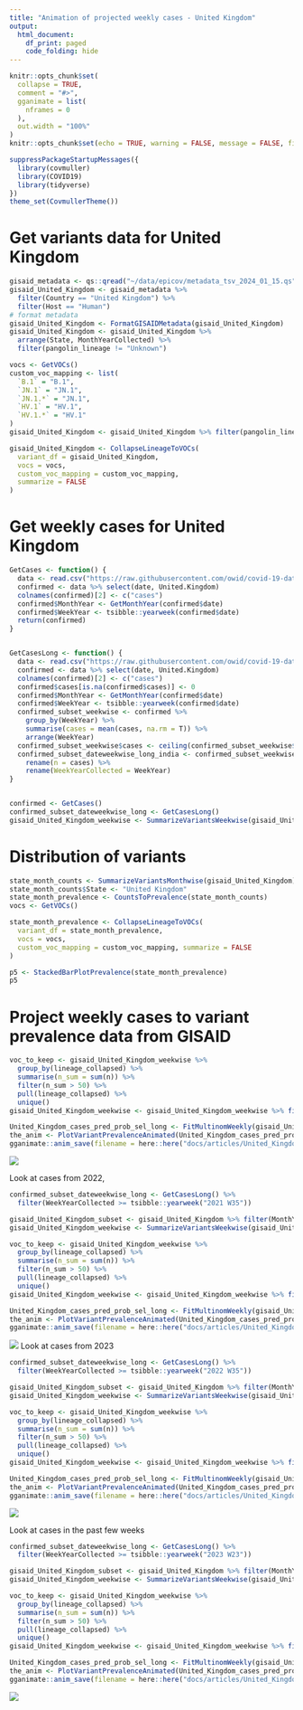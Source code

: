 ```yaml
---
title: "Animation of projected weekly cases - United Kingdom"
output:
  html_document:
    df_print: paged
    code_folding: hide
---
```


```r
knitr::opts_chunk$set(
  collapse = TRUE,
  comment = "#>",
  gganimate = list(
    nframes = 0
  ),
  out.width = "100%"
)
knitr::opts_chunk$set(echo = TRUE, warning = FALSE, message = FALSE, fig.dim = c(12, 5))
```



```r
suppressPackageStartupMessages({
  library(covmuller)
  library(COVID19)
  library(tidyverse)
})
theme_set(CovmullerTheme())
```

# Get variants data for United Kingdom

```r
gisaid_metadata <- qs::qread("~/data/epicov/metadata_tsv_2024_01_15.qs")
gisaid_United_Kingdom <- gisaid_metadata %>%
  filter(Country == "United Kingdom") %>%
  filter(Host == "Human")
# format metadata
gisaid_United_Kingdom <- FormatGISAIDMetadata(gisaid_United_Kingdom)
gisaid_United_Kingdom <- gisaid_United_Kingdom %>%
  arrange(State, MonthYearCollected) %>%
  filter(pangolin_lineage != "Unknown")

vocs <- GetVOCs()
custom_voc_mapping <- list(
  `B.1` = "B.1",
  `JN.1` = "JN.1",
  `JN.1.*` = "JN.1",
  `HV.1` = "HV.1",
  `HV.1.*` = "HV.1"
)
gisaid_United_Kingdom <- gisaid_United_Kingdom %>% filter(pangolin_lineage != "None")

gisaid_United_Kingdom <- CollapseLineageToVOCs(
  variant_df = gisaid_United_Kingdom,
  vocs = vocs,
  custom_voc_mapping = custom_voc_mapping,
  summarize = FALSE
)
```

# Get weekly cases for United Kingdom

```r
GetCases <- function() {
  data <- read.csv("https://raw.githubusercontent.com/owid/covid-19-data/master/public/data/cases_deaths/new_cases.csv")
  confirmed <- data %>% select(date, United.Kingdom)
  colnames(confirmed)[2] <- c("cases")
  confirmed$MonthYear <- GetMonthYear(confirmed$date)
  confirmed$WeekYear <- tsibble::yearweek(confirmed$date)
  return(confirmed)
}


GetCasesLong <- function() {
  data <- read.csv("https://raw.githubusercontent.com/owid/covid-19-data/master/public/data/cases_deaths/new_cases.csv")
  confirmed <- data %>% select(date, United.Kingdom)
  colnames(confirmed)[2] <- c("cases")
  confirmed$cases[is.na(confirmed$cases)] <- 0
  confirmed$MonthYear <- GetMonthYear(confirmed$date)
  confirmed$WeekYear <- tsibble::yearweek(confirmed$date)
  confirmed_subset_weekwise <- confirmed %>%
    group_by(WeekYear) %>%
    summarise(cases = mean(cases, na.rm = T)) %>%
    arrange(WeekYear)
  confirmed_subset_weekwise$cases <- ceiling(confirmed_subset_weekwise$cases)
  confirmed_subset_dateweekwise_long_india <- confirmed_subset_weekwise %>%
    rename(n = cases) %>%
    rename(WeekYearCollected = WeekYear)
}


confirmed <- GetCases()
confirmed_subset_dateweekwise_long <- GetCasesLong()
gisaid_United_Kingdom_weekwise <- SummarizeVariantsWeekwise(gisaid_United_Kingdom)
```


# Distribution of variants



```r
state_month_counts <- SummarizeVariantsMonthwise(gisaid_United_Kingdom)
state_month_counts$State <- "United Kingdom"
state_month_prevalence <- CountsToPrevalence(state_month_counts)
vocs <- GetVOCs()

state_month_prevalence <- CollapseLineageToVOCs(
  variant_df = state_month_prevalence,
  vocs = vocs,
  custom_voc_mapping = custom_voc_mapping, summarize = FALSE
)

p5 <- StackedBarPlotPrevalence(state_month_prevalence)
p5
```


# Project weekly cases to variant prevalence data from GISAID

```r
voc_to_keep <- gisaid_United_Kingdom_weekwise %>%
  group_by(lineage_collapsed) %>%
  summarise(n_sum = sum(n)) %>%
  filter(n_sum > 50) %>%
  pull(lineage_collapsed) %>%
  unique()
gisaid_United_Kingdom_weekwise <- gisaid_United_Kingdom_weekwise %>% filter(lineage_collapsed %in% voc_to_keep)

United_Kingdom_cases_pred_prob_sel_long <- FitMultinomWeekly(gisaid_United_Kingdom_weekwise, confirmed_subset_dateweekwise_long)
the_anim <- PlotVariantPrevalenceAnimated(United_Kingdom_cases_pred_prob_sel_long, title = "Estimated cases (weekly average) in United Kingdom by variant", caption = "**Source: gisaid.org and ourworldindata.org/coronavirus**<br>", date_breaks = "120 days")
gganimate::anim_save(filename = here::here("docs/articles/United_Kingdom_animated.gif"), animation = the_anim)
```

![](United_Kingdom_animated.gif)

Look at cases from 2022,

```r
confirmed_subset_dateweekwise_long <- GetCasesLong() %>%
  filter(WeekYearCollected >= tsibble::yearweek("2021 W35"))

gisaid_United_Kingdom_subset <- gisaid_United_Kingdom %>% filter(MonthYearCollected > "Oct 2021")
gisaid_United_Kingdom_weekwise <- SummarizeVariantsWeekwise(gisaid_United_Kingdom_subset)

voc_to_keep <- gisaid_United_Kingdom_weekwise %>%
  group_by(lineage_collapsed) %>%
  summarise(n_sum = sum(n)) %>%
  filter(n_sum > 50) %>%
  pull(lineage_collapsed) %>%
  unique()
gisaid_United_Kingdom_weekwise <- gisaid_United_Kingdom_weekwise %>% filter(lineage_collapsed %in% voc_to_keep)

United_Kingdom_cases_pred_prob_sel_long <- FitMultinomWeekly(gisaid_United_Kingdom_weekwise, confirmed_subset_dateweekwise_long)
the_anim <- PlotVariantPrevalenceAnimated(United_Kingdom_cases_pred_prob_sel_long, title = "Estimated cases (weekly average) in United Kingdom by variant", caption = "**Source: gisaid.org and ourworldindata.org/coronavirus**<br>", date_breaks = "90 days")
gganimate::anim_save(filename = here::here("docs/articles/United_Kingdom_animated_2021.gif"), animation = the_anim)
```

![](United_Kingdom_animated_2021.gif)
Look at cases from 2023

```r
confirmed_subset_dateweekwise_long <- GetCasesLong() %>%
  filter(WeekYearCollected >= tsibble::yearweek("2022 W35"))

gisaid_United_Kingdom_subset <- gisaid_United_Kingdom %>% filter(MonthYearCollected > "October 2022")
gisaid_United_Kingdom_weekwise <- SummarizeVariantsWeekwise(gisaid_United_Kingdom_subset)

voc_to_keep <- gisaid_United_Kingdom_weekwise %>%
  group_by(lineage_collapsed) %>%
  summarise(n_sum = sum(n)) %>%
  filter(n_sum > 50) %>%
  pull(lineage_collapsed) %>%
  unique()
gisaid_United_Kingdom_weekwise <- gisaid_United_Kingdom_weekwise %>% filter(lineage_collapsed %in% voc_to_keep)

United_Kingdom_cases_pred_prob_sel_long <- FitMultinomWeekly(gisaid_United_Kingdom_weekwise, confirmed_subset_dateweekwise_long)
the_anim <- PlotVariantPrevalenceAnimated(United_Kingdom_cases_pred_prob_sel_long, title = "Estimated cases (weekly average) in United Kingdom by variant", caption = "**Source: gisaid.org and ourworldindata.org/coronavirus**<br>", date_breaks = "90 days")
gganimate::anim_save(filename = here::here("docs/articles/United_Kingdom_animated_2023.gif"), animation = the_anim)
```

![](United_Kingdom_animated_2023.gif)



Look at cases in the past few weeks

```r
confirmed_subset_dateweekwise_long <- GetCasesLong() %>%
  filter(WeekYearCollected >= tsibble::yearweek("2023 W23"))

gisaid_United_Kingdom_subset <- gisaid_United_Kingdom %>% filter(MonthYearCollected > "June 2023")
gisaid_United_Kingdom_weekwise <- SummarizeVariantsWeekwise(gisaid_United_Kingdom_subset)

voc_to_keep <- gisaid_United_Kingdom_weekwise %>%
  group_by(lineage_collapsed) %>%
  summarise(n_sum = sum(n)) %>%
  filter(n_sum > 50) %>%
  pull(lineage_collapsed) %>%
  unique()
gisaid_United_Kingdom_weekwise <- gisaid_United_Kingdom_weekwise %>% filter(lineage_collapsed %in% voc_to_keep)

United_Kingdom_cases_pred_prob_sel_long <- FitMultinomWeekly(gisaid_United_Kingdom_weekwise, confirmed_subset_dateweekwise_long)
the_anim <- PlotVariantPrevalenceAnimated(United_Kingdom_cases_pred_prob_sel_long, title = "Estimated cases (weekly average) in United Kingdom by variant", caption = "**Source: gisaid.org and ourworldindata.org/coronavirus**<br>")
gganimate::anim_save(filename = here::here("docs/articles/United_Kingdom_animated_2024.gif"), animation = the_anim)
```
![](United_Kingdom_animated_2024.gif)
